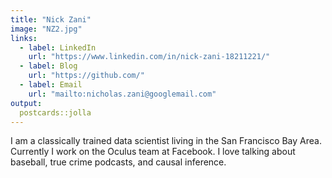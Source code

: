 ```yaml
---
title: "Nick Zani"
image: "NZ2.jpg"
links:
  - label: LinkedIn
    url: "https://www.linkedin.com/in/nick-zani-18211221/"
  - label: Blog
    url: "https://github.com/"
  - label: Email
    url: "mailto:nicholas.zani@googlemail.com"
output:
  postcards::jolla
---
```

 
I am a classically trained data scientist living in the San Francisco Bay Area. 
Currently I work on the Oculus team at Facebook. I love talking about baseball, 
true crime podcasts, and causal inference.
